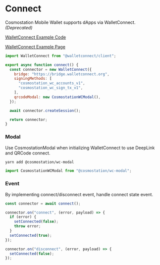 # Connect

Cosmostation Mobile Wallet supports dApps via WalletConnect._(Deprecated)_

[WalletConnect Example Code](https://github.com/cosmostation/cosmostation-dapps-example/tree/main/examples/cosmos-example)

[WalletConnect Example Page](https://cosmos-example.dev.cosmostation.io/)

```js
import WalletConnect from "@walletconnect/client";

export async function connect() {
  const connector = new WalletConnect({
    bridge: "https://bridge.walletconnect.org",
    signingMethods: [
      "cosmostation_wc_accounts_v1",
      "cosmostation_wc_sign_tx_v1",
    ],
    qrcodeModal: new CosmostationWCModal(),
  });

  await connector.createSession();

  return connector;
}
```

### Modal

Use CosmostationModal when initializing WalletConnect to use DeepLink and QRCode connect.

```bash filename="Install"
yarn add @cosmostation/wc-modal
```

```js
import CosmostationWCModal from "@cosmostation/wc-modal";
```

### Event

By implementing connect/disconnect event, handle connect state event.

```js
const connector = await connect();

connector.on("connect", (error, payload) => {
  if (error) {
    setConnected(false);
    throw error;
  }
  setConnected(true);
});

connector.on("disconnect", (error, payload) => {
  setConnected(false);
});
```

